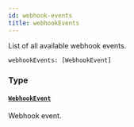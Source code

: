 ```yaml
---
id: webhook-events
title: webhookEvents
---
```


List of all available webhook events.

```graphql
webhookEvents: [WebhookEvent]

```

### Type

#### [`WebhookEvent`](/developer/api-reference/objects/webhook-event)

Webhook event.
